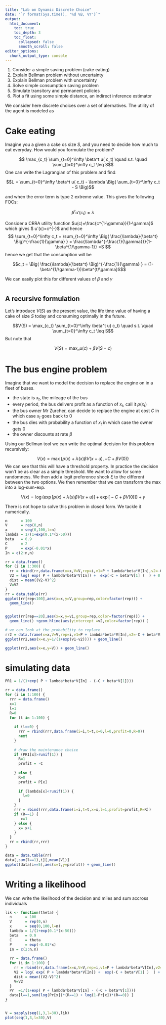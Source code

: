 ```yaml
---
title: "Lab on Dynamic Discrete Choice"
date: "`r format(Sys.time(), '%d %B, %Y')`"
output:
  html_document:
    toc: true
    toc_depth: 3
    toc_float:
      collapsed: false
      smooth_scroll: false
editor_options: 
  chunk_output_type: console
---
```


 1. Consider a simple saving problem (cake eating)
 2. Explain Bellman problem without uncertainty
 3. Explain Bellman problem with uncertainty
 4. Solve simple consumption saving problem
 5. Simulate transitory and permanent policies
 6. Plot a fit using some simple distance, an indirect inference estimator

We consider here discrete choices over a set of alernatives. The utility of the agent is modeled as 

# Cake eating

Imagine you a given a cake os size $S$, and you need to decide how much to eat everyday. How would you formulate the problem?

$$   \max_{c_t}  \sum_{t=0}^\infty \beta^t u( c_t) \quad s.t. \quad \sum_{t=0}^\infty c_t \leq S$$
One can write the Lagrangian of this problem and find:

$$L = \sum_{t=0}^\infty \beta^t u( c_t) - \lambda \Big(  \sum_{t=0}^\infty c_t - S \Big)$$

and when the error term is type 2 extreme value. This gives the following FOCs:

$$ \beta^t u'(c_t) = \lambda  $$

Consider a CRRA utility function $u(c)=\frac{c^{1-\gamma}}{1-\gamma}$ which gives $ u'(c)=c^{-\gamma}$ and hence
$$ \sum_{t=0}^\infty c_t = \sum_{t=0}^\infty \Big( \frac{\lambda}{\beta^t} \Big)^{-\frac{1}{\gamma} } = \frac{\lambda^{-\frac{1}{\gamma}}}{1-\beta^{1/\gamma-1}} =S $$
hence we get that the consumption will be 

$$c_t = \Big( \frac{\lambda}{\beta^t} \Big)^{-\frac{1}{\gamma} } = (1-\beta^{1/\gamma-1})\beta^{t/\gamma}S$$

We can easily plot this for different values of $\beta$ and $\gamma$

```r

```

## A recursive formulation

Let's introduce $V(S)$ as the present value, the life time value of having a cake of size $S$ today and consuming optimally in the future.

$$V(S) = \max_{c_t}  \sum_{t=0}^\infty \beta^t u( c_t) \quad s.t. \quad \sum_{t=0}^\infty c_t \leq S$$
But note that 

$$V(S) = \max_{c}  u(c) + \beta V(S-c) $$

# The bus engine problem

Imagine that we want to model the decision to replace the engine on in a fleet of buses. 

 - the state is $x_t$, the mileage of the bus
 - every period, the bus delivers profit as a function of $x_t$, call it $p(x_t)$
 - the bus owner Mr Zurcher, can decide to replace the engine at cost $C$ in which case $x_t$ goes back to $0$
 - the bus dies with probability a function of $x_t$ in which case the owner gets $0$
 - the owner discounts at rate $\beta$

Using our Bellman tool we can write the optimal decision for this problem recursively:

$$ V(x) = \max \{ p(x) + \lambda(x)\beta V(x+u) , -C + \beta V(0) \} $$
We can see that this will have a threshold property. In practice the decision won't be as clear as a simple threshold. We want to allow for some randomness. We then add a logit preference shock $\xi$ to the different between the two options. We then remember that we can transform the max into a log-sum-exp.

$$ V(x) = \log\Big( \exp \Big[p(x) + \lambda(x)\beta V(x+u)\Big] + \exp \Big[ -C + \beta V(0) \Big] \Big) + \gamma $$

There is not hope to solve this problem in closed form. We tackle it numerically.


```r
n      = 100
V      = rep(0,n)
x      = seq(0,100,l=n)
lambda = 1/(1+exp(0.1*(x-50)))
beta   = 0.9
C      = 2
P      = exp(-0.01*x)
In = c(2:n,n)

rr = data.frame()
for (i in 1:300) {
  rr = rbind(rr,data.frame(x=x,V=V,rep=i,v1=P + lambda*beta*V[In],v2=-C + beta*V[1] ))
  V2 = log( exp( P + lambda*beta*V[In]) +  exp(-C + beta*V[1] )  ) + 0.56
  dist = mean((V2-V)^2)
  V=V2
}
rr = data.table(rr)
ggplot(rr[rep<100],aes(x=x,y=V,group=rep,color=factor(rep))) + 
  geom_line()


ggplot(rr[rep==20],aes(x=x,y=v1,group=rep,color=factor(rep))) + 
  geom_line() +geom_hline(aes(yintercept =v2,color=factor(rep)) )

# we can look at the probability to replace
rr2 = data.frame(x=x,V=V,rep=i,v1=P + lambda*beta*V[In],v2=-C + beta*V[1] )
ggplot(rr2,aes(x=x,y=1/(1+exp(v1-v2)))) + geom_line()

ggplot(rr2,aes(x=x,y=V)) + geom_line()

```



# simulating data


```r
PR1 = 1/(1+exp( P + lambda*beta*V[In] - (-C + beta*V[1])))

rr = data.frame()
for (i in 1:100) {
  rrr = data.frame()
  x=1
  l=1
  R=0
  for (t in 1:100) {
   
    if (l==0) {
      rrr = rbind(rrr,data.frame(i=i,t=t,x=0,l=0,profit=0,R=0))
      next
    }
    
    # draw the maintenance choice
    if (PR1[x]>runif(1)) {
      R=1
      profit = -C
     
    } else {
      R=0
      profit = P[x]
    
      if (lambda[x]<runif(1)) {
        l=0
      }
    }
    rrr = rbind(rrr,data.frame(i=i,t=t,x=x,l=1,profit=profit,R=R))
    if (R==1) {
       x=1
    } else {
      x= x+1      
    }
  }
  rr = rbind(rr,rrr)
}

data = data.table(rr)
data[,sum(l==1),i][,mean(V1)]
ggplot(data[i==5],aes(x=t,y=profit)) + geom_line()

```


# Writing a likelihood

We can write the likelihood of the decision and miles and sum accross individuals

```r

lik <- function(theta) {
  n      = 100
  V      = rep(0,n)
  x      = seq(0,100,l=n)
  lambda = 1/(1+exp(0.1*(x-50)))
  beta   = 0.9
  C      = theta
  P      = exp(-0.01*x)
  In = c(2:n,n)
  
  rr = data.frame()
  for (i in 1:100) {
    rr = rbind(rr,data.frame(x=x,V=V,rep=i,v1=P + lambda*beta*V[In],v2=-C + beta*V[1] ))
    V2 = log( exp( P + lambda*beta*V[In]) +  exp(-C + beta*V[1] )  ) + 0.56
    dist = mean((V2-V)^2)
    V=V2
  }
  Pr  =1/(1+exp( P + lambda*beta*V[In] - (-C + beta*V[1])))
  data[l==1,sum(log(Pr[x])*(R==1) + log(1-Pr[x])*(R==0)) ]
}


V = sapply(seq(1,3,l=30),lik)
plot(seq(1,3,l=30),V)



```




